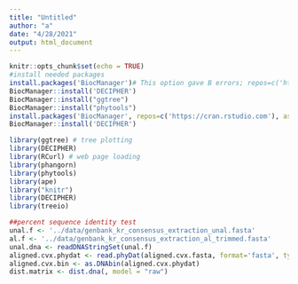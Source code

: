 ```yaml
---
title: "Untitled"
author: "a"
date: "4/28/2021"
output: html_document
---
```


```r
knitr::opts_chunk$set(echo = TRUE)
#install needed packages
install.packages('BiocManager')# This option gave B errors; repos=c('https://cran.rstudio.com'), ask=F)
BiocManager::install('DECIPHER')
BiocManager::install("ggtree")
BiocManager::install("phytools")
install.packages('BiocManager', repos=c('https://cran.rstudio.com'), ask=FALSE)
BiocManager::install('DECIPHER')
```

```r
library(ggtree) # tree plotting
library(DECIPHER)
library(RCurl) # web page loading
library(phangorn)
library(phytools)
library(ape)
library("knitr")
library(DECIPHER)
library(treeio)
```


```r
##percent sequence identity test
unal.f <- '../data/genbank_kr_consensus_extraction_unal.fasta'
al.f <- '../data/genbank_kr_consensus_extraction_al_trimmed.fasta'
unal.dna <- readDNAStringSet(unal.f)
aligned.cvx.phydat <- read.phyDat(aligned.cvx.fasta, format='fasta', type='DNA')
aligned.cvx.bin <- as.DNAbin(aligned.cvx.phydat)
dist.matrix <- dist.dna(, model = "raw")
```

